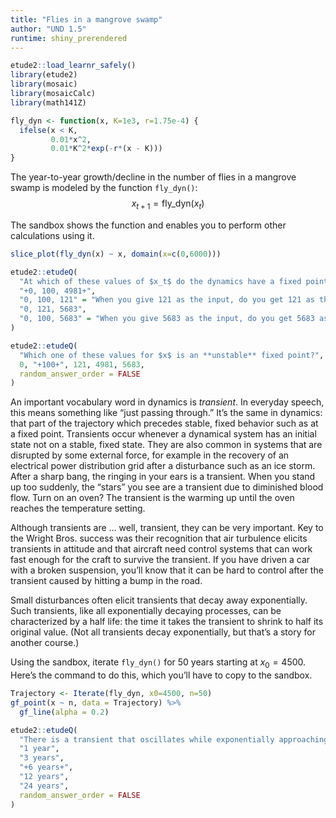 ```yaml
---
title: "Flies in a mangrove swamp"
author: "UND 1.5"
runtime: shiny_prerendered
---
```


```r
etude2::load_learnr_safely()
library(etude2)
library(mosaic)
library(mosaicCalc)
library(math141Z)
```

```r
fly_dyn <- function(x, K=1e3, r=1.75e-4) {
  ifelse(x < K,
         0.01*x^2,
         0.01*K^2*exp(-r*(x - K)))
}
```

The year-to-year growth/decline in the number of flies in a mangrove swamp is modeled by the function `fly_dyn()`:
$$x_{t+1} = \mbox{fly_dyn}(x_t)$$

The sandbox shows the function and enables you to perform other calculations using it.

```r
slice_plot(fly_dyn(x) ~ x, domain(x=c(0,6000)))
```

```r
etude2::etudeQ(
  "At which of these values of $x_t$ do the dynamics have a fixed point? (Hint: How would you confirm that a given value is a fixed point?)",
  "+0, 100, 4981+",
  "0, 100, 121" = "When you give 121 as the input, do you get 121 as the output?",
  "0, 121, 5683",
  "0, 100, 5683" = "When you give 5683 as the input, do you get 5683 as the output?"
)
```

```r
etude2::etudeQ(
  "Which one of these values for $x$ is an **unstable** fixed point?",
  0, "+100+", 121, 4981, 5683,
  random_answer_order = FALSE
)
```

An important vocabulary word in dynamics is *transient*. In everyday speech, this means something like "just passing through." It's the same in dynamics: that part of the trajectory which precedes stable, fixed behavior such as at a fixed point. Transients occur whenever a dynamical system has an initial state not on a stable, fixed state. They are also common in systems that are disrupted by some external force, for example in the recovery of an electrical power distribution grid after a disturbance such as an ice storm. After a sharp bang, the ringing in your ears is a transient. When you stand up too suddenly, the "stars" you see are a transient due to diminished blood flow. Turn on an oven? The transient is the warming up until the oven reaches the temperature setting. 

Although transients are ... well, transient, they can be very important. Key to the Wright Bros. success was their recognition that air turbulence elicits transients in attitude and that aircraft need control systems that can work fast enough for the craft to survive the transient. If you have driven a car with a broken suspension, you'll know that it can be hard to control after the transient caused by hitting a bump in the road.

Small disturbances often elicit transients that decay away exponentially. Such transients, like all exponentially decaying processes, can be characterized by a half life: the time it takes the transient to shrink to half its original value. (Not all transients decay exponentially, but that's a story for another course.)

Using the sandbox, iterate `fly_dyn()` for 50 years starting at $x_0 = 4500$. Here's the command to do this, which you'll have to copy to the sandbox.

```r
Trajectory <- Iterate(fly_dyn, x0=4500, n=50)
gf_point(x ~ n, data = Trajectory) %>%
  gf_line(alpha = 0.2)
```

```r
etude2::etudeQ(
  "There is a transient that oscillates while exponentially approaching the fixed point. What is the half-life of the exponential transient?",
  "1 year",
  "3 years",
  "+6 years+",
  "12 years",
  "24 years",
  random_answer_order = FALSE
)
```
